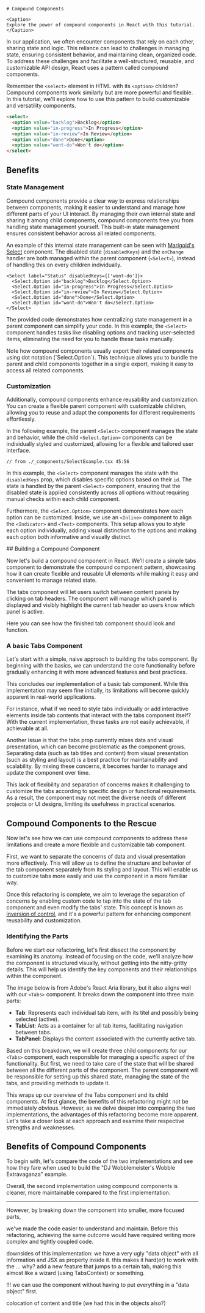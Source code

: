 



<Block className='text-center'>

    # Compound Components

    <Caption>
    Explore the power of compound components in React with this tutorial.
    </Caption>

</Block>

<Content>

In our application, we often encounter components that rely on each other, sharing state and logic. This
reliance can lead to challenges in managing state, ensuring consistent behavior, and maintaining clean,
organized code. To address these challenges and facilitate a well-structured, reusable, and
customizable API design, React uses a pattern called compound components.

Remember the `<select>` element in HTML with its `<option>` children? Compound components work similarly but
are more powerful and flexible. In this tutorial, we'll explore how to use this pattern to build customizable
and versatility components.

```html
<select>
  <option value="backlog">Backlog</option>
  <option value="in-progress">In Progress</option>
  <option value="in-review">In Review</option>
  <option value="done">Done</option>
  <option value="wont-do">Won't do</option>
</select>
```

## Benefits

### State Management

Compound components provide a clear way to express relationships between components, making it easier to understand
and manage how different parts of your UI interact. By managing their own internal state and sharing it among child
components, compound components free you from handling state management yourself. This built-in state management ensures
consistent behavior across all related components.

An example of this internal state management can be seen with [Marigold's Select](https://www.marigold-ui.io/components/form/select)
component. The disabled state (`disabledKeys`) and the `onChange` handler are both managed within the parent component (`<Select>`),
instead of handling this on every children individually.

```tsx
<Select label="Status" disabledKeys={['wont-do']}>
  <Select.Option id="backlog">Backlog</Select.Option>
  <Select.Option id="in-progress">In Progress</Select.Option>
  <Select.Option id="in-review">In Review</Select.Option>
  <Select.Option id="done">Done</Select.Option>
  <Select.Option id="wont-do">Won't do</Select.Option>
</Select>
```

The provided code demonstrates how centralizing state management in a parent component
can simplify your code. In this example, the `<Select>` component handles tasks like disabling
options and tracking user-selected items, eliminating the need for you to handle these
tasks manually.

<Message messageTitle="Single Import" variant="info">
  Note how compound components usually export their related components using dot
  notation (`Select.Option`). This technique allows you to bundle the parent and
  child components together in a single export, making it easy to access all
  related components.
</Message>

### Customization

Additionally, compound components enhance reusability and customization. You can create a flexible parent component with
customizable children, allowing you to reuse and adapt the components for different requirements effortlessly.

In the following example, the parent `<Select>` component manages the state and behavior, while the child `<Select.Option>`
components can be individually styled and customized, allowing for a flexible and tailored user interface.

<Preview>
  <SelectExample />
</Preview>

```tsx mark=2[38:63],4:11
// from ./_components/SelectExample.tsx 45:56
```

In this example, the `<Select>` component manages the state with the `disabledKeys` prop, which disables specific options based
on their `id`. The state is handled by the parent `<Select>` component, ensuring that the disabled state is applied consistently
across all options without requiring manual checks within each child component.

Furthermore, the `<Select.Option>` component demonstrates how each option can be customized. Inside, we use an `<Inline>` component
to align the `<Indicator>` and `<Text>` components. This setup allows you to style each option individually, adding visual distinction
to the options and making each option both informative and visually distinct.

</Content>

<Content>
## Building a Compound Component

Now let's build a compound component in React. We'll create a simple tabs component to demonstrate the compound component pattern,
showcasing how it can create flexible and reusable UI elements while making it easy and convenient to manage related state.

The tabs component will let users switch between content panels by clicking on tab headers. The component will manage which panel is
displayed and visibly highlight the current tab header so users know which panel is active.

Here you can see how the finished tab component should look and function.

<Preview>
  <TabsBasicExample />
</Preview>

### A basic Tabs Component

Let's start with a simple, naive approach to building the tabs component. By beginning with the basics, we can understand the core functionality
before gradually enhancing it with more advanced features and best practices.

</Content>

<TabsBaiscContent />

<Content>

This concludes our implementation of a basic tab component. While this implementation may seem fine initially,
its limitations will become quickly apparent in real-world applications.

For instance, what if we need to style tabs individually or add interactive elements inside tab contents that interact with the tabs component itself?
With the current implementation, these tasks are not easily achievable, if achievable at all.

Another issue is that the tabs prop currently mixes data and visual presentation, which can become problematic as the component grows.
Separating data (such as tab titles and content) from visual presentation (such as styling and layout) is a best practice for maintainability
and scalability. By mixing these concerns, it becomes harder to manage and update the component over time.

This lack of flexibility and separation of concerns makes it challenging to customize the tabs according to specific design or functional requirements.
As a result, the component may not meet the diverse needs of different projects or UI designs, limiting its usefulness in practical scenarios.

## Compound Components to the Rescue

Now let's see how we can use compound components to address these limitations and create a more flexible and customizable tab component.

First, we want to separate the concerns of data and visual presentation more effectively. This will allow us to define the structure and behavior of the tab component separately
from its styling and layout. This will enable us to customize tabs more easily and use the component in a more familiar way.

Once this refactoring is complete, we aim to leverage the separation of concerns by enabling custom code to tap into the state of the tab component and even modify the tabs' state.
This concept is known as [inversion of control](https://kentcdodds.com/blog/inversion-of-control), and it's a powerful pattern for enhancing component reusability and customization.

### Identifying the Parts

Before we start our refactoring, let's first dissect the component by examining its anatomy. Instead of focusing on the code, we'll analyze how the component is structured visually,
without getting into the nitty-gritty details. This will help us identify the key components and their relationships within the component.

The image below is from Adobe's React Aria library, but it also aligns well with our `<Tabs>` component. It breaks down the component into three main parts:

- **Tab**: Represents each individual tab item, with its titel and possibly being selected (active).
- **TabList**: Acts as a container for all tab items, facilitating navigation between tabs.
- **TabPanel**: Displays the content associated with the currently active tab.

<TabsAnatomy />

Based on this breakdown, we will create three child components for our `<Tabs>` component, each responsible for managing a specific aspect of the functionality.
But first, we need to take care of the state that will be shared between all the different parts of the component. The parent component will be responsible
for setting up this shared state, managing the state of the tabs, and providing methods to update it.

</Content>

<TabsCompoundComponentContent />

<Content>
  This wraps up our overview of the Tabs component and its child components. At
  first glance, the benefits of this refactoring might not be immediately
  obvious. However, as we delve deeper into comparing the two implementations,
  the advantages of this refactoring become more apparent. Let's take a closer
  look at each approach and examine their respective strengths and weaknesses.

## Benefits of Compound Components

To begin with, let's compare the code of the two implementations and see how they
fare when used to build the "DJ Wobblemeister's Wobble Extravaganza" example.

</Content>

<CompareImplementation />

<Content>

Overall, the second implementation using compound components is cleaner, more maintainable compared to the first implementation.

---

However, by breaking down the component into smaller, more focused parts,

we've made the code easier to understand and maintain. Before this
refactoring, achieving the same outcome would have required writing more
complex and tightly coupled code.

<Preview>
  <TabsExample />
</Preview>

downsides of this implementation: we have a very ugly "data object" with all information and JSX as property inside it. this makes it hard(er) to work with the ... why?
add a new feature that jumps to a certain tab, making this almost like a wizard (using TabsContext) or something.

!!! we can use the component without having to put everything in a "data object" first.

colocation of content and title (we had this in the objects also?)

</Content>
